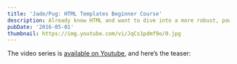 ```yaml
---
title: 'Jade/Pug: HTML Templates Beginner Course'
description: Already know HTML and want to dive into a more robust, powerful templating language? Pug is right up your alley and will transform your day-to-day workflow.
pubDate: '2016-05-01'
thumbnail: https://img.youtube.com/vi/JqCs1pdmf9o/0.jpg
---
```


The video series is [available on Youtube](https://www.youtube.com/playlist?list=PLHrxuCR-0CcSWiMuLf58iuIsNlP549-Sk), and here’s the teaser:

<YouTubeVideo id="JqCs1pdmf9o" />
